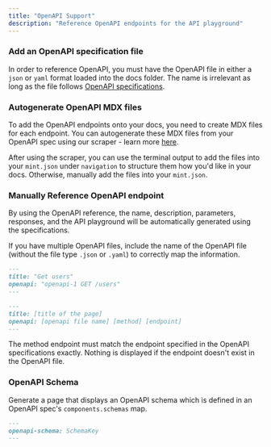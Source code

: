 ```yaml
---
title: "OpenAPI Support"
description: "Reference OpenAPI endpoints for the API playground"
---
```


### Add an OpenAPI specification file

In order to reference OpenAPI, you must have the OpenAPI file in either a `json` or `yaml` format loaded into the docs folder. The name is irrelevant as long as the file follows [OpenAPI specifications](https://swagger.io/specification/).

### Autogenerate OpenAPI MDX files

To add the OpenAPI endpoints onto your docs, you need to create MDX files for each endpoint. You can autogenerate these MDX files from your OpenAPI spec using our scraper - learn more [here](/api-playground/openapi-generation).

After using the scraper, you can use the terminal output to add the files into your `mint.json` under `navigation` to structure them how you'd like in your docs. Otherwise, manually add the files into your `mint.json`.

### Manually Reference OpenAPI endpoint

<Snippet file="api-playground/openapi.mdx" />

By using the OpenAPI reference, the name, description, parameters, responses, and the API playground will be automatically generated using the specifications.

If you have multiple OpenAPI files, include the name of the OpenAPI file (without the file type `.json` or `.yaml`) to correctly map the information.

<CodeGroup>

```md Example
---
title: "Get users"
openapi: "openapi-1 GET /users"
---
```

```md Format
---
title: [title of the page]
openapi: [openapi file name] [method] [endpoint]
---
```

</CodeGroup>

<Note>
  The method endpoint must match the endpoint specified in the OpenAPI
  specifications exactly. Nothing is displayed if the endpoint doesn't exist in
  the OpenAPI file.
</Note>

### OpenAPI Schema

Generate a page that displays an OpenAPI schema which is defined in an OpenAPI spec's `components.schemas` map.

```md
---
openapi-schema: SchemaKey
---
```
